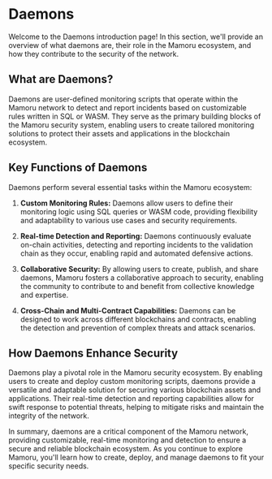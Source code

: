 # Daemons

Welcome to the Daemons introduction page! In this section, we'll provide an overview of what daemons are, their role in the Mamoru ecosystem, and how they contribute to the security of the network.

## What are Daemons?

Daemons are user-defined monitoring scripts that operate within the Mamoru network to detect and report incidents based on customizable rules written in SQL or WASM. They serve as the primary building blocks of the Mamoru security system, enabling users to create tailored monitoring solutions to protect their assets and applications in the blockchain ecosystem.

## Key Functions of Daemons

Daemons perform several essential tasks within the Mamoru ecosystem:

1. **Custom Monitoring Rules:** Daemons allow users to define their monitoring logic using SQL queries or WASM code, providing flexibility and adaptability to various use cases and security requirements.

2. **Real-time Detection and Reporting:** Daemons continuously evaluate on-chain activities, detecting and reporting incidents to the validation chain as they occur, enabling rapid and automated defensive actions.

3. **Collaborative Security:** By allowing users to create, publish, and share daemons, Mamoru fosters a collaborative approach to security, enabling the community to contribute to and benefit from collective knowledge and expertise.

4. **Cross-Chain and Multi-Contract Capabilities:** Daemons can be designed to work across different blockchains and contracts, enabling the detection and prevention of complex threats and attack scenarios.

## How Daemons Enhance Security

Daemons play a pivotal role in the Mamoru security ecosystem. By enabling users to create and deploy custom monitoring scripts, daemons provide a versatile and adaptable solution for securing various blockchain assets and applications. Their real-time detection and reporting capabilities allow for swift response to potential threats, helping to mitigate risks and maintain the integrity of the network.

In summary, daemons are a critical component of the Mamoru network, providing customizable, real-time monitoring and detection to ensure a secure and reliable blockchain ecosystem. As you continue to explore Mamoru, you'll learn how to create, deploy, and manage daemons to fit your specific security needs.
